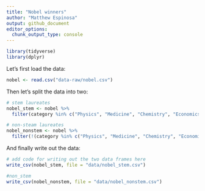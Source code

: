 ```yaml
---
title: "Nobel winners"
author: "Matthew Espinosa"
output: github_document
editor_options: 
  chunk_output_type: console
---
```


```r
library(tidyverse)
library(dplyr)
```

Let's first load the data:

```r
nobel <- read.csv("data-raw/nobel.csv")
```

Then let's split the data into two:

```r
# stem laureates
nobel_stem <- nobel %>%
  filter(category %in% c("Physics", "Medicine", "Chemistry", "Economics"))

# non-steam laureates
nobel_nonstem <- nobel %>%
  filter(!(category %in% c("Physics", "Medicine", "Chemistry", "Economics")))
```

And finally write out the data:

```r
# add code for writing out the two data frames here
write_csv(nobel_stem, file = "data/nobel_stem.csv")

#non_stem
write_csv(nobel_nonstem, file = "data/nobel_nonstem.csv")
```
